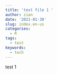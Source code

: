 ```yaml
---
title: 'test file 1 '
author: zian
date: '2021-01-30'
slug: index.en-us
categories:
  - R
tags:
  - test
keywords:
  - tech
---
```


<!--more-->
test 1